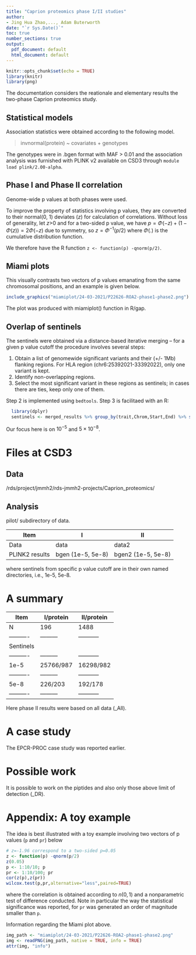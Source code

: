 ```yaml
---
title: "Caprion proteomics phase I/II studies"
author:
- Jing Hua Zhao,..., Adam Buterworth
date: "`r Sys.Date()`"
toc: true
number_sections: true
output:
  pdf_document: default
  html_document: default
---
```


```r
knitr::opts_chunk$set(echo = TRUE)
library(knitr)
library(png)
```

The documentation considers the reationale and elementary results the two-phase Caprion proteomics study.

## Statistical models

Association statistics were obtained according to the following model.

> invnormal(protein) ~ covariates + genotypes

The genotypes were in .bgen format with MAF > 0.01 and the association analysis was furnished with PLINK v2 available on CSD3 through `module load plink/2.00-alpha`.

## Phase I and Phase II correlation

Genome-wide p values at both phases were used.

To improve the property of statistics involving p values, they are converted to their normal(0, 1) deviates ($z$) for calculation of correlations. Without loss of generality, let $z$>0 and for a two-sided p value, we have $p=\Phi(-z)+(1-\Phi(z)) = 2\Phi(-z)$ due to symmetry, so $z=\Phi^{-1}(p/2)$ where $\Phi(.)$ is the cumulative distribution function.

We therefore have the R function `z <- function(p) -qnorm(p/2)`.

## Miami plots

This visually contrasts two vectors of p values emanating from the same chromosomal positions, and an example is given below.

```r
include_graphics("miamiplot/24-03-2021/P22626-ROA2-phase1-phase2.png")
```

The plot was produced with miamiplot() function in R/gap.

## Overlap of sentinels

The sentinels were obtained via a distance-based iterative merging -- for a given p value cutoff the procedure involves several steps:

1. Obtain a list of genomewide significant variants and their (+/- 1Mb) flanking regions. For HLA region (chr6:25392021-33392022), only one variant is kept.
2. Identify non-overlapping regions.
3. Select the most significant variant in these regions as sentinels; in cases there are ties, keep only one of them.

Step 2 is implemented using `bedtools`. Step 3 is facilitaed with an R:

```r
  library(dplyr)
  sentinels <- merged_results %>% group_by(trait,Chrom,Start,End) %>% slice(which.min(P))
```

Our focus here is on $10^{-5}$ and $5 \times 10^{-8}$.

# Files at CSD3

## Data

/rds/project/jmmh2/rds-jmmh2-projects/Caprion_proteomics/

## Analysis

pilot/ subdirectory of data.

Item           | I                   | II
---------------|---------------------|-------------------
Data           | data                | data2
PLINK2 results | bgen (1e-5, 5e-8)   | bgen2 (1e-5, 5e-8)

where sentinels from specific p value cutoff are in their own named directories, i.e., 1e-5, 5e-8.

# A summary

Item      |I/protein| II/protein
----------|---------|-----------
N         | 196     | 1488
----------|---------|-----------
Sentinels |
----------|---------|-----------
1e-5      |25766/987| 16298/982
----------|---------|-----------
5e-8      |226/203  | 192/178
----------|---------|-----------

Here phase II results were based on all data (_All).

# A case study

The EPCR-PROC case study was reported earlier.

# Possible work

It is possible to work on the piptides and also only those above limit of detection (_DR).

# Appendix: A toy example

The idea is best illustrated with a toy example involving two vectors of p values (`p` and `pr`) below

```r
# z=-1.96 correspond to a two-sided p=0.05
z <- function(p) -qnorm(p/2)
z(0.05)
p <- 1:10/10; p
pr <- 1:10/100; pr
cor(z(p),z(pr))
wilcox.test(p,pr,alternative="less",paired=TRUE)
```
where the correlation is obtained according to $n(0,1)$ and a nonparametric test of difference conducted. Note in particular the way the statistical significance was reported, for `pr` was generated an order of magnitude smaller than `p`.

Information regarding the Miami plot above.

```r
img_path <- "miamiplot/24-03-2021/P22626-ROA2-phase1-phase2.png"
img <- readPNG(img_path, native = TRUE, info = TRUE)
attr(img, "info")
```
